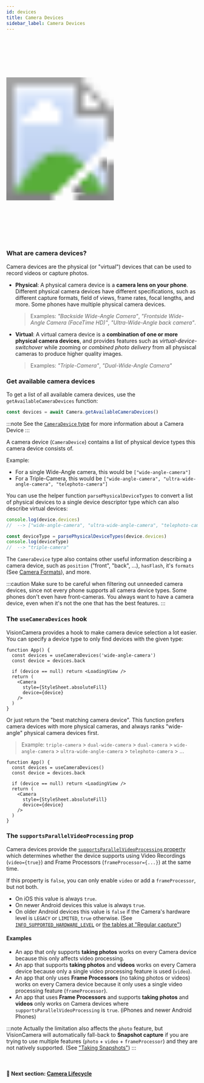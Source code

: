 ```yaml
---
id: devices
title: Camera Devices
sidebar_label: Camera Devices
---
```



<div>
  <svg xmlns="http://www.w3.org/2000/svg" width="283" height="535" style={{ float: 'right' }}>
    <image href={useBaseUrl("img/demo.gif")} x="18" y="33" width="247" height="469"  />
    <image href={useBaseUrl("img/frame.png")} width="283" height="535" />
  </svg>
</div>

### What are camera devices?

Camera devices are the physical (or "virtual") devices that can be used to record videos or capture photos.

* **Physical**: A physical camera device is a **camera lens on your phone**. Different physical camera devices have different specifications, such as different capture formats, field of views, frame rates, focal lengths, and more. Some phones have multiple physical camera devices.

  > Examples: _"Backside Wide-Angle Camera"_, _"Frontside Wide-Angle Camera (FaceTime HD)"_, _"Ultra-Wide-Angle back camera"_.

* **Virtual**: A virtual camera device is a **combination of one or more physical camera devices**, and provides features such as _virtual-device-switchover_ while zooming or _combined photo delivery_ from all physiscal cameras to produce higher quality images.

  > Examples: _"Triple-Camera"_, _"Dual-Wide-Angle Camera"_

### Get available camera devices

To get a list of all available camera devices, use the `getAvailableCameraDevices` function:

```ts
const devices = await Camera.getAvailableCameraDevices()
```

:::note
See the [`CameraDevice` type](https://github.com/mrousavy/react-native-vision-camera/blob/main/src/CameraDevice.ts) for more information about a Camera Device
:::

A camera device (`CameraDevice`) contains a list of physical device types this camera device consists of.

Example:
* For a single Wide-Angle camera, this would be `["wide-angle-camera"]`
* For a Triple-Camera, this would be `["wide-angle-camera", "ultra-wide-angle-camera", "telephoto-camera"]`

You can use the helper function `parsePhysicalDeviceTypes` to convert a list of physical devices to a single device descriptor type which can also describe virtual devices:

```ts
console.log(device.devices)
//  --> ["wide-angle-camera", "ultra-wide-angle-camera", "telephoto-camera"]

const deviceType = parsePhysicalDeviceTypes(device.devices)
console.log(deviceType)
//  --> "triple-camera"
```

The `CameraDevice` type also contains other useful information describing a camera device, such as `position` ("front", "back", ...), `hasFlash`, it's `formats` (See [Camera Formats](formats)), and more.

:::caution
Make sure to be careful when filtering out unneeded camera devices, since not every phone supports all camera device types. Some phones don't even have front-cameras. You always want to have a camera device, even when it's not the one that has the best features.
:::

### The `useCameraDevices` hook

VisionCamera provides a hook to make camera device selection a lot easier. You can specify a device type to only find devices with the given type:

```tsx
function App() {
  const devices = useCameraDevices('wide-angle-camera')
  const device = devices.back

  if (device == null) return <LoadingView />
  return (
    <Camera
      style={StyleSheet.absoluteFill}
      device={device}
    />
  )
}
```

Or just return the "best matching camera device". This function prefers camera devices with more physical cameras, and always ranks "wide-angle" physical camera devices first.

> Example: `triple-camera` > `dual-wide-camera` > `dual-camera` > `wide-angle-camera` > `ultra-wide-angle-camera` > `telephoto-camera` > ...

```tsx
function App() {
  const devices = useCameraDevices()
  const device = devices.back

  if (device == null) return <LoadingView />
  return (
    <Camera
      style={StyleSheet.absoluteFill}
      device={device}
    />
  )
}
```

### The `supportsParallelVideoProcessing` prop

Camera devices provide the [`supportsParallelVideoProcessing` property](/docs/api/interfaces/cameradevice.cameradevice-1#supportsparallelvideoprocessing) which determines whether the device supports using Video Recordings (`video={true}`) and Frame Processors (`frameProcessor={...}`) at the same time.

If this property is `false`, you can only enable `video` or add a `frameProcessor`, but not both.

* On iOS this value is always `true`.
* On newer Android devices this value is always `true`.
* On older Android devices this value is `false` if the Camera's hardware level is `LEGACY` or `LIMITED`, `true` otherwise. (See [`INFO_SUPPORTED_HARDWARE_LEVEL`](https://developer.android.com/reference/android/hardware/camera2/CameraCharacteristics#INFO_SUPPORTED_HARDWARE_LEVEL) or [the tables at "Regular capture"](https://developer.android.com/reference/android/hardware/camera2/CameraDevice#regular-capture))

#### Examples

* An app that only supports **taking photos** works on every Camera device because this only affects video processing.
* An app that supports **taking photos** and **videos** works on every Camera device because only a single video processing feature is used (`video`).
* An app that only uses **Frame Processors** (no taking photos or videos) works on every Camera device because it only uses a single video processing feature (`frameProcessor`).
* An app that uses **Frame Processors** and supports **taking photos** and **videos** only works on Camera devices where `supportsParallelVideoProcessing` is `true`. (iPhones and newer Android Phones)

:::note
Actually the limitation also affects the `photo` feature, but VisionCamera will automatically fall-back to **Snapshot capture** if you are trying to use multiple features (`photo` + `video` + `frameProcessor`) and they are not natively supported. (See ["Taking Snapshots"](/docs/guides/capturing#taking-snapshots))
:::

<br />

#### 🚀 Next section: [Camera Lifecycle](lifecycle)
